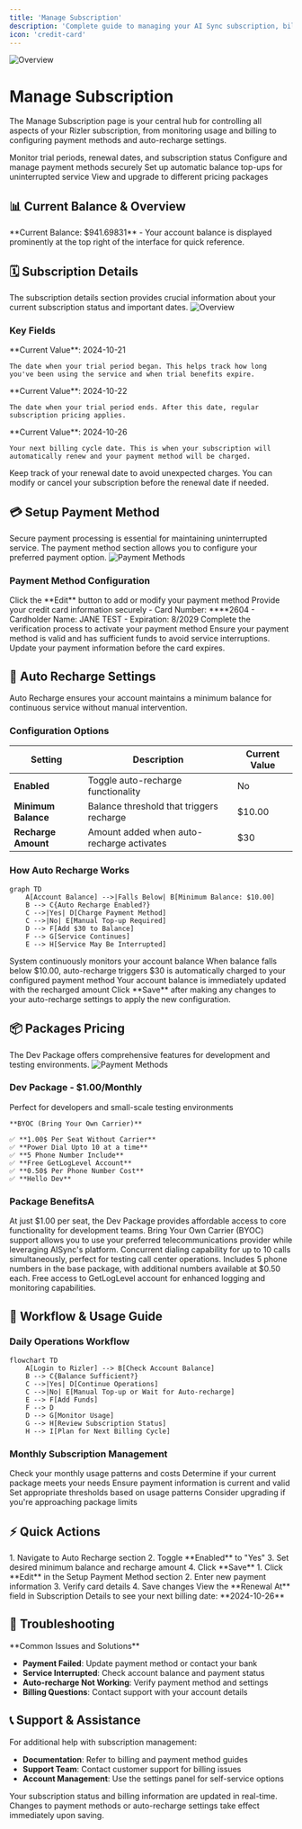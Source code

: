 ```yaml
---
title: 'Manage Subscription'
description: 'Complete guide to managing your AI Sync subscription, billing, and payment methods'
icon: 'credit-card'
---
```



<img
  src="/images/billing/manage-subscription/overview.png"
  alt="Overview"
/>

# Manage Subscription

The Manage Subscription page is your central hub for controlling all aspects of your Rizler subscription, from monitoring usage and billing to configuring payment methods and auto-recharge settings.

<CardGroup cols={2}>
  <Card title="Subscription Overview" icon="calendar-check" iconType="duotone">
    Monitor trial periods, renewal dates, and subscription status
  </Card>
  <Card title="Payment Management" icon="credit-card" iconType="duotone">
    Configure and manage payment methods securely
  </Card>
  <Card title="Auto-Recharge" icon="arrows-rotate" iconType="duotone">
    Set up automatic balance top-ups for uninterrupted service
  </Card>
  <Card title="Pricing Plans" icon="tags" iconType="duotone">
    View and upgrade to different pricing packages
  </Card>
</CardGroup>

## 📊 Current Balance & Overview

<Info>
**Current Balance: $941.69831** - Your account balance is displayed prominently at the top right of the interface for quick reference.
</Info>

## 🗓️ Subscription Details

The subscription details section provides crucial information about your current subscription status and important dates.
<img
  src="/images/billing/manage-subscription/subscription-details.png"
  alt="Overview"
/>
### Key Fields

<AccordionGroup>
  <Accordion title="Trial Date Start" icon="calendar-plus">
    **Current Value**: 2024-10-21
    
    The date when your trial period began. This helps track how long you've been using the service and when trial benefits expire.
  </Accordion>
  
  <Accordion title="Trial Date End" icon="calendar-minus">
    **Current Value**: 2024-10-22
    
    The date when your trial period ends. After this date, regular subscription pricing applies.
  </Accordion>
  
  <Accordion title="Renewal At" icon="calendar-arrow-up">
    **Current Value**: 2024-10-26
    
    Your next billing cycle date. This is when your subscription will automatically renew and your payment method will be charged.
  </Accordion>
</AccordionGroup>

<Tip>
Keep track of your renewal date to avoid unexpected charges. You can modify or cancel your subscription before the renewal date if needed.
</Tip>

## 💳 Setup Payment Method

Secure payment processing is essential for maintaining uninterrupted service. The payment method section allows you to configure your preferred payment option.
<img
  src="/images/billing/manage-subscription/payment-method.png"
  alt="Payment Methods"
/>
### Payment Method Configuration

<Steps>
  <Step title="Add Payment Method">
    Click the **Edit** button to add or modify your payment method
  </Step>
  <Step title="Enter Card Details">
    Provide your credit card information securely
    - Card Number: ****2604
    - Cardholder Name: JANE TEST
    - Expiration: 8/2029
  </Step>
  <Step title="Verify and Save">
    Complete the verification process to activate your payment method
  </Step>
</Steps>

<Warning>
Ensure your payment method is valid and has sufficient funds to avoid service interruptions. Update your payment information before the card expires.
</Warning>

## 🔄 Auto Recharge Settings

Auto Recharge ensures your account maintains a minimum balance for continuous service without manual intervention.

### Configuration Options

| Setting | Description | Current Value |
|---------|-------------|---------------|
| **Enabled** | Toggle auto-recharge functionality | No |
| **Minimum Balance** | Balance threshold that triggers recharge | $10.00 |
| **Recharge Amount** | Amount added when auto-recharge activates | $30 |

### How Auto Recharge Works

```mermaid
graph TD
    A[Account Balance] -->|Falls Below| B[Minimum Balance: $10.00]
    B --> C{Auto Recharge Enabled?}
    C -->|Yes| D[Charge Payment Method]
    C -->|No| E[Manual Top-up Required]
    D --> F[Add $30 to Balance]
    F --> G[Service Continues]
    E --> H[Service May Be Interrupted]
```

<Steps>
  <Step title="Monitor Balance">
    System continuously monitors your account balance
  </Step>
  <Step title="Threshold Check">
    When balance falls below $10.00, auto-recharge triggers
  </Step>
  <Step title="Automatic Charge">
    $30 is automatically charged to your configured payment method
  </Step>
  <Step title="Balance Updated">
    Your account balance is immediately updated with the recharged amount
  </Step>
</Steps>

<Note>
Click **Save** after making any changes to your auto-recharge settings to apply the new configuration.
</Note>

## 📦 Packages Pricing

The Dev Package offers comprehensive features for development and testing environments.
<img
  src="/images/billing/manage-subscription/pricing.png"
  alt="Payment Methods"
/>
### Dev Package - $1.00/Monthly

<CardGroup cols={1}>
  <Card title="Dev Package Features" icon="code" iconType="duotone">
    Perfect for developers and small-scale testing environments
    
    **BYOC (Bring Your Own Carrier)**
    
    ✅ **1.00$ Per Seat Without Carrier**
    ✅ **Power Dial Upto 10 at a time**
    ✅ **5 Phone Number Include**
    ✅ **Free GetLogLevel Account**
    ✅ **0.50$ Per Phone Number Cost**
    ✅ **Hello Dev**
  </Card>
</CardGroup>

### Package BenefitsA

<AccordionGroup>
  <Accordion title="Cost-Effective Scaling" icon="dollar-sign">
    At just $1.00 per seat, the Dev Package provides affordable access to core functionality for development teams.
  </Accordion>
  
  <Accordion title="BYOC Flexibility" icon="network-wired">
    Bring Your Own Carrier (BYOC) support allows you to use your preferred telecommunications provider while leveraging AISync's platform.
  </Accordion>
  
  <Accordion title="Power Dialing" icon="phone">
    Concurrent dialing capability for up to 10 calls simultaneously, perfect for testing call center operations.
  </Accordion>
  
  <Accordion title="Phone Number Allocation" icon="hashtag">
    Includes 5 phone numbers in the base package, with additional numbers available at $0.50 each.
  </Accordion>
  
  <Accordion title="GetLogLevel Integration" icon="chart-line">
    Free access to GetLogLevel account for enhanced logging and monitoring capabilities.
  </Accordion>
</AccordionGroup>

## 🔧 Workflow & Usage Guide

### Daily Operations Workflow

```mermaid
flowchart TD
    A[Login to Rizler] --> B[Check Account Balance]
    B --> C{Balance Sufficient?}
    C -->|Yes| D[Continue Operations]
    C -->|No| E[Manual Top-up or Wait for Auto-recharge]
    E --> F[Add Funds]
    F --> D
    D --> G[Monitor Usage]
    G --> H[Review Subscription Status]
    H --> I[Plan for Next Billing Cycle]
```

### Monthly Subscription Management

<Steps>
  <Step title="Review Usage">
    Check your monthly usage patterns and costs
  </Step>
  <Step title="Evaluate Plan">
    Determine if your current package meets your needs
  </Step>
  <Step title="Update Payment Method">
    Ensure payment information is current and valid
  </Step>
  <Step title="Configure Auto-recharge">
    Set appropriate thresholds based on usage patterns
  </Step>
  <Step title="Plan Upgrades">
    Consider upgrading if you're approaching package limits
  </Step>
</Steps>
 

## ⚡ Quick Actions

<AccordionGroup>
  <Accordion title="Enable Auto-Recharge" icon="toggle-on">
    1. Navigate to Auto Recharge section
    2. Toggle **Enabled** to "Yes"
    3. Set desired minimum balance and recharge amount
    4. Click **Save**
  </Accordion>
  
  <Accordion title="Update Payment Method" icon="credit-card">
    1. Click **Edit** in the Setup Payment Method section
    2. Enter new payment information
    3. Verify card details
    4. Save changes
  </Accordion>
  
  <Accordion title="Check Next Billing Date" icon="calendar">
    View the **Renewal At** field in Subscription Details to see your next billing date: **2024-10-26**
  </Accordion>
</AccordionGroup>

## 🚨 Troubleshooting

<Warning>
**Common Issues and Solutions**

- **Payment Failed**: Update payment method or contact your bank
- **Service Interrupted**: Check account balance and payment status
- **Auto-recharge Not Working**: Verify payment method and settings
- **Billing Questions**: Contact support with your account details
</Warning>

## 📞 Support & Assistance

For additional help with subscription management:

- **Documentation**: Refer to billing and payment method guides
- **Support Team**: Contact customer support for billing issues
- **Account Management**: Use the settings panel for self-service options

<Info>
Your subscription status and billing information are updated in real-time. Changes to payment methods or auto-recharge settings take effect immediately upon saving.
</Info>
